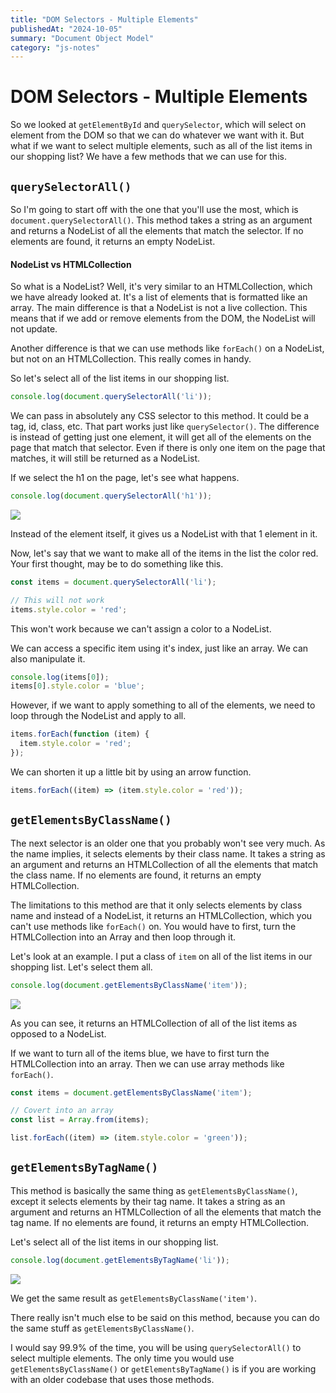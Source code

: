 ```yaml
---
title: "DOM Selectors - Multiple Elements"
publishedAt: "2024-10-05"
summary: "Document Object Model"
category: "js-notes"
---
```

# DOM Selectors - Multiple Elements

So we looked at `getElementById` and `querySelector`, which will select on element from the DOM so that we can do whatever we want with it. But what if we want to select multiple elements, such as all of the list items in our shopping list? We have a few methods that we can use for this.

## `querySelectorAll()`

So I'm going to start off with the one that you'll use the most, which is `document.querySelectorAll()`. This method takes a string as an argument and returns a NodeList of all the elements that match the selector. If no elements are found, it returns an empty NodeList.

#### NodeList vs HTMLCollection

So what is a NodeList? Well, it's very similar to an HTMLCollection, which we have already looked at. It's a list of elements that is formatted like an array. The main difference is that a NodeList is not a live collection. This means that if we add or remove elements from the DOM, the NodeList will not update.

Another difference is that we can use methods like `forEach()` on a NodeList, but not on an HTMLCollection. This really comes in handy.

So let's select all of the list items in our shopping list.

```js
console.log(document.querySelectorAll('li'));
```

We can pass in absolutely any CSS selector to this method. It could be a tag, id, class, etc. That part works just like `querySelector()`. The difference is instead of getting just one element, it will get all of the elements on the page that match that selector. Even if there is only one item on the page that matches, it will still be returned as a NodeList.

If we select the h1 on the page, let's see what happens.

```js
console.log(document.querySelectorAll('h1'));
```

<img src="/images/dom7.png"/>

Instead of the element itself, it gives us a NodeList with that 1 element in it.

Now, let's say that we want to make all of the items in the list the color red. Your first thought, may be to do something like this.

```js
const items = document.querySelectorAll('li');

// This will not work
items.style.color = 'red';
```

This won't work because we can't assign a color to a NodeList.

We can access a specific item using it's index, just like an array. We can also manipulate it.

```js
console.log(items[0]);
items[0].style.color = 'blue';
```

However, if we want to apply something to all of the elements, we need to loop through the NodeList and apply to all.

```js
items.forEach(function (item) {
  item.style.color = 'red';
});
```

We can shorten it up a little bit by using an arrow function.

```js
items.forEach((item) => (item.style.color = 'red'));
```

## `getElementsByClassName()`

The next selector is an older one that you probably won't see very much. As the name implies, it selects elements by their class name. It takes a string as an argument and returns an HTMLCollection of all the elements that match the class name. If no elements are found, it returns an empty HTMLCollection.

The limitations to this method are that it only selects elements by class name and instead of a NodeList, it returns an HTMLCollection, which you can't use methods like `forEach()` on. You would have to first, turn the HTMLCollection into an Array and then loop through it.

Let's look at an example. I put a class of `item` on all of the list items in our shopping list. Let's select them all.

```js
console.log(document.getElementsByClassName('item'));
```

<img src="/images/dom8.png"/>

As you can see, it returns an HTMLCollection of all of the list items as opposed to a NodeList.

If we want to turn all of the items blue, we have to first turn the HTMLCollection into an array. Then we can use array methods like `forEach()`.

```js
const items = document.getElementsByClassName('item');

// Covert into an array
const list = Array.from(items);

list.forEach((item) => (item.style.color = 'green'));
```

## `getElementsByTagName()`

This method is basically the same thing as `getElementsByClassName()`, except it selects elements by their tag name. It takes a string as an argument and returns an HTMLCollection of all the elements that match the tag name. If no elements are found, it returns an empty HTMLCollection.

Let's select all of the list items in our shopping list.

```js
console.log(document.getElementsByTagName('li'));
```

<img src="/images/dom8.png"/>

We get the same result as `getElementsByClassName('item')`.

There really isn't much else to be said on this method, because you can do the same stuff as `getElementsByClassName()`.

I would say 99.9% of the time, you will be using `querySelectorAll()` to select multiple elements. The only time you would use `getElementsByClassName()` or `getElementsByTagName()` is if you are working with an older codebase that uses those methods.
